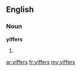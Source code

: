 ==English==

===Noun===
'''yiffers'''

# {{plural of|[[yiffer]]}}

[[ar:yiffers]]
[[fr:yiffers]]
[[my:yiffers]]